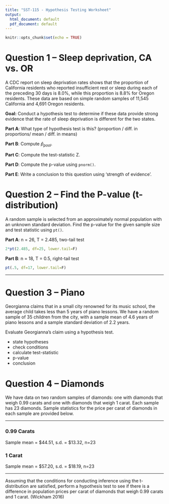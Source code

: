 ---
title: "SST-115 - Hypothesis Testing Worksheet"
output:
  html_document: default
  pdf_document: default
---

```{r setup, include=FALSE}
knitr::opts_chunk$set(echo = TRUE)
```

# Question 1 -- Sleep deprivation, CA vs. OR

A CDC report on sleep deprivation rates shows that the proportion of California residents who reported insufficient rest or sleep during each of the preceding 30 days is 8.0\%, while this proportion is 8.8\% for Oregon residents. These data are based on simple random samples of 11,545 California and 4,691 Oregon residents.

**Goal:** Conduct a hypothesis test to determine if these data provide strong evidence that the rate of sleep deprivation is different for the two states.

**Part A**: What type of hypothesis test is this? (proportion / diff. in proportions/ mean / diff. in means) \vspace{20mm}

**Part B**: Compute $\widehat{p}_{pool}$. \vspace{40mm}

**Part C**: Compute the test-statistic Z. \vspace{40mm}

**Part D**: Compute the p-value using `pnorm()`.

**Part E**: Write a conclusion to this question using 'strength of evidence'.

\newpage

# Question 2 -- Find the P-value (t-distribution)

A random sample is selected from an approximately normal population
with an unknown standard deviation. Find the p-value for the given sample size and test statistic using `pt()`.

**Part A**: n = 26, T = 2.485, two-tail test

```{r, echo=F, eval=F}
2*pt(2.485, df=25, lower.tail=F)
```


**Part B**: n = 18, T = 0.5, right-tail test

```{r, echo=F, eval=F}
pt(.5, df=17, lower.tail=F)
```


---

# Question 3 -- Piano

Georgianna claims that in a small city renowned for its music school, the average child takes less than 5 years of piano lessons. We have a random sample of 35 children from the city, with a sample mean of 4.6 years of piano lessons and a sample standard deviation of 2.2 years.

Evaluate Georgianna’s claim using a hypothesis test.

- state hypotheses
- check conditions
- calculate test-statistic
- p-value
- conclusion

\newpage

# Question 4 -- Diamonds

We have data on two random samples of diamonds: one with diamonds that weigh 0.99 carats and one with diamonds that weigh 1 carat. Each sample has 23 diamonds. Sample statistics for the price per carat of diamonds in each sample are provided below. 

---

### 0.99 Carats

Sample mean = \$44.51, s.d. = \$13.32, n=23

### 1 Carat

Sample mean = \$57.20, s.d. = \$18.19, n=23

---

Assuming that the conditions for conducting inference using the t-distribution are satisfied, perform a hypothesis test to see if there is a difference in population prices per carat of diamonds that weigh 0.99 carats and 1 carat. (Wickham 2016)


